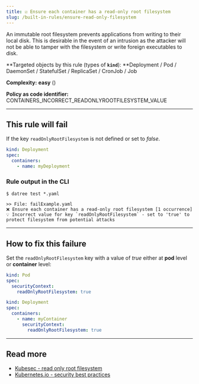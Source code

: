 ```yaml
---
title: ☑️ Ensure each container has a read-only root filesystem
slug: /built-in-rules/ensure-read-only-filesystem
---
```



An immutable root filesystem prevents applications from writing to their local disk. This is desirable in the event of an intrusion as the attacker will not be able to tamper with the filesystem or write foreign executables to disk.

**Targeted objects by this rule (types of **`kind`**): **Deployment / Pod / DaemonSet / StatefulSet / ReplicaSet / CronJob / Job

**Complexity:** **easy** (<Complexity/>)

**Policy as code identifier:** CONTAINERS_INCORRECT_READONLYROOTFILESYSTEM_VALUE

---

## This rule will fail

If the key `readOnlyRootFilesystem` is not defined or set to _false_.

```yaml
kind: Deployment
spec:
  containers:
    - name: myDeployment
```

### Rule output in the CLI

```terminal
$ datree test *.yaml

>> File: failExample.yaml
❌ Ensure each container has a read-only root filesystem [1 occurrence]
💡 Incorrect value for key `readOnlyRootFilesystem` - set to 'true' to protect filesystem from potential attacks
```

---

## How to fix this failure

Set the `readOnlyRootFilesystem` key with a value of _true_ either at **pod** level or **container** level:

```yaml
kind: Pod
spec:
  securityContext:
    readOnlyRootFilesystem: true
```

```yaml
kind: Deployment
spec:
  containers:
    - name: myContainer
      securityContext:
        readOnlyRootFilesystem: true
```

---

## Read more

- [Kubesec - read only root filesystem](https://kubesec.io/basics/containers-securitycontext-readonlyrootfilesystem-true/)
- [Kubernetes.io - security best practices](https://kubernetes.io/blog/2016/08/security-best-practices-kubernetes-deployment/)
